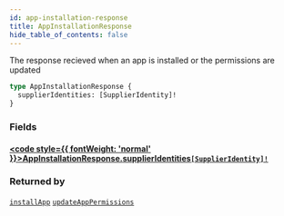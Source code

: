 ```yaml
---
id: app-installation-response
title: AppInstallationResponse
hide_table_of_contents: false
---
```








The response recieved when an app is installed or the permissions are updated

```graphql
type AppInstallationResponse {
  supplierIdentities: [SupplierIdentity]!
}
```


### Fields

#### [<code style={{ fontWeight: 'normal' }}>AppInstallationResponse.<b>supplierIdentities</b></code>](#)<Bullet />[`[SupplierIdentity]!`](/supply/api/graphql-admin/reference/objects/supplier-identity) <Badge class="secondary" text="non-null"/> <Badge class="secondary" text="object"/>
> 
> 



### Returned by

[`installApp`](/supply/api/graphql-admin/reference/mutations/install-app)  <Badge class="secondary" text="mutation"/><Bullet />[`updateAppPermissions`](/supply/api/graphql-admin/reference/mutations/update-app-permissions)  <Badge class="secondary" text="mutation"/>



